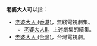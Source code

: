 '''老婆大人'''可以指：
* [[老婆大人_(香港)|老婆大人 (香港)]]，無綫電視劇集。
** [[老婆大人II|老婆大人II]]，上述劇集的續集。
* [[老婆大人_(台灣)|老婆大人 (台灣)]]，台灣電視劇。

{{disambig|Cat=四字作品消歧义}}
